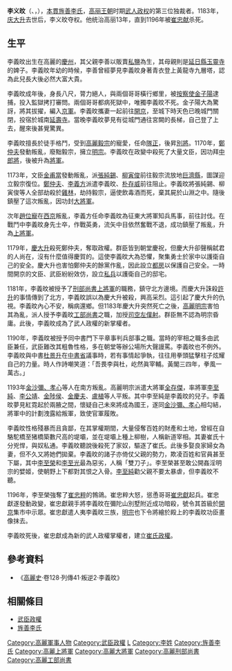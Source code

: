 {{東亞男性歷史人物
|名稱 =李義旼
|身份 =高麗[[武人政權|武人政權]]掌權者<br /><small>（1183年—1196年）</small>
|國家 =[[高麗國|高麗國]]
|政權 =
|時代 =
|主君 =
|屆數 =
|最高職務 =同中書門下平章事判兵部事
|前任 =[[慶大升|慶大升]]
|繼任 =[[崔忠獻|崔忠獻]]
|圖片名稱 =
|圖片大小 =
|圖片說明 =
|姓 =
|名 =
|姓名 =李義旼
|字 =
|封爵 =
|封號 =
|位階 =
|封地 =
|氏族 =
|籍貫 =
|本貫 =[[旌善李氏|旌善李氏]]
|府邸 =
|世系 = 
|初名 =
|兒名 =<!--朝鮮人用-->
|小字 =
|別名 =新道宰相
|號 =
|法號 =
|院號 =
|其他名號 =
|出生日期 =？
|出生地點 =高麗[[慶州|慶州]]
|婚年 =
|逝世年 =1196年
|逝世地 =高麗[[開城|開京]]彌陀山
|諡號 =
|墓葬 =
|祠廟 =
|父親 =李善
|嫡母 =
|母親 =
|元配 =
|正室 =
|妻 =崔氏
|繼室 =
|平妻 =
|側室 =
|元配之父 =
|元配之嫡母 =
|元配之母 =
|正室之父 =
|正室之嫡母 =
|正室之母 =
|妻之父 =
|妻之嫡母 =
|妻之母 =
|繼室之父 =
|繼室之嫡母 =
|繼室之母 =
|兄弟 =共兩人
|姊妹 =
|嫡子 =[[李至純|李至純]]<br />[[李至榮|李至榮]]<br />[[李至光|李至光]]
|嫡女 =
|其他親屬 =
|出身 = <!---此处指科举出身--->
|功名 = 
|經歷 =毅宗時代：隊正→別將<br />明宗元年：中郎將→將軍<br />明宗三年：大將軍<br />明宗四年：征東大將軍知兵馬事→上將軍<br />明宗十一年：刑部尚書上將軍<br />明宗十三年：工部尚書加授司空左僕射<br />明宗二十年：同中書門下平章事判兵部事<br />明宗二十四年：受冊封為壁上功臣
|著作 =
|注釋 =
}}
{{Infobox Korean name|
hangul=이의민|
hanja=李義旼|
rr=I Ui-min|
mr=I Ŭi-min|
}}
'''李义旼'''（{{kor|k=이의민|hanja=李義旼}}、{{vie|v=Lý Nghĩa Mẫn|hn=李義旼}}，{{bd|？||1196年}}），[[本貫|本貫]][[旌善李氏|旌善李氏]]，[[高丽王朝|高丽王朝]]时期[[武人政权|武人政权]]的第三位独裁者。1183年，[[庆大升|庆大升]]去世后，李义旼夺权。他统治高丽13年，直到1196年被[[崔忠献|崔忠献]]杀死。

==生平==
李義旼出生在高麗的[[慶州|慶州]]，其父親李善以販賣[[私鹽|私鹽]]為生，其母親則是[[延日縣|延日縣]][[玉靈寺|玉靈寺]]的婢子。李義旼年幼的時候，李善曾經夢見李義旼身著青衣登上黃龍寺九層塔，認為此兒長大後必然大富大貴。

李義旼成年後，身長八尺，膂力絕人，與兩個哥哥橫行鄉里，被[[按察使|按察使]][[金子陽|金子陽]]逮捕，投入監獄拷打審問。兩個哥哥都病死獄中，唯獨李義旼不死。金子陽大為驚訝，將其拔擢，編入[[京軍|京軍]]。李義旼攜妻一起前往[[開城|開京]]，至城下時天色已晚城門關閉，投宿於城南[[延壽寺|延壽寺]]。當晚李義旼夢見有從城門通往宮闕的長梯，自己登了上去，醒來後甚覺驚異。

李義旼擅長於徒手格鬥，受到[[高麗毅宗|高麗毅宗]]的寵愛，任命[[隊正|隊正]]，後昇[[別將|別將]]。1170年，[[鄭仲夫|鄭仲夫]]發動叛亂，廢黜毅宗，擁立[[高麗明宗|明宗]]。李義旼在政變中殺死了大量文臣，因功拜[[中郎將|中郎將]]，後被升為[[將軍|將軍]]。

1173年，文臣[[金甫當|金甫當]]發動叛亂，派[[張純錫|張純錫]]、[[柳寅俊|柳寅俊]]前往毅宗流放地[[巨濟縣|巨濟縣]]，圖謀迎立毅宗復位。[[鄭仲夫|鄭仲夫]]、[[李義方|李義方]]派遣李義旼、[[朴存威|朴存威]]前往阻止。李義旼將張純錫、柳寅俊等人全部劫殺於[[雞林_(慶州市)|雞林]]，劫持毅宗，逼使飲毒酒而死，棄其屍於山淵之中。隨後鎮壓了這次叛亂，因功封[[大將軍|大將軍]]。

次年[[趙位寵|趙位寵]]在[[平壤|西京]]叛亂，李義方任命李義旼為征東大將軍知兵馬事，前往討伐。在戰鬥中李義旼身先士卒，作戰英勇，流矢中目依然奮戰不退，成功鎮壓了叛亂，升為[[上將軍|上將軍]]。

1179年，[[慶大升|慶大升]]殺死鄭仲夫，奪取政權。群臣皆到朝堂慶祝，但慶大升卻聲稱弑君的人尚在，沒有什麼值得慶賀的。這使李義旼大為恐懼，聚集勇士於家中以護衛自己的安全。慶大升也害怕鄭仲夫的餘黨作亂，因此設立[[都房|都房]]以保護自己安全。一時間開京的文臣、武臣紛紛效仿，設立[[私兵|私兵]]以護衛自己的邸宅。

1181年，李義旼被授予了[[刑部尚書|刑部尚書]][[上將軍|上將軍]]的職務，鎮守北方邊境。而慶大升誅殺[[許升|許升]]的事情傳到了北方，李義旼誤以為慶大升被殺，興高采烈。這引起了慶大升的仇視。李義旼內心不安，稱病還鄉。但1183年慶大升突然死亡之後，[[高麗明宗|高麗明宗]]害怕其為亂，派人授予李義旼[[工部尚書|工部尚書]]之職，加授[[司空|司空]][[左僕射|左僕射]]。群臣無不認為明宗昏庸。此後，李義旼成為了武人政權的新掌權者。

1190年，李義旼被授予同中書門下平章事判兵部事之職。當時的宰相之職多由武臣兼任，武臣難改其粗魯性格，多在朝堂等辦公場所大聲謾罵。李義旼也不例外。李義旼與中書[[杜景升|杜景升]]在[[中書省|中書省]]議事時，若有事情起爭執，往往用拳頭猛擊柱子炫耀自己的力量。時人作詩嘲笑道：「吾畏李與杜，屹然眞宰輔。黃閣三四年，拳風一萬古。」

1193年[[金沙彌、孝心之亂|金沙彌、孝心]]等人在南方叛亂。高麗明宗派遣大將軍[[全存傑|全存傑]]，率將軍[[李至純|李至純]]、[[李公靖|李公靖]]、[[金陟侯|金陟侯]]、[[金慶夫|金慶夫]]、[[盧植_(高麗)|盧植]]等人平叛。其中李至純是李義旼的兒子。李義旼夢見紅霓起於兩腋之間，懷疑自己未來將成為國王，遂同[[金沙彌、孝心之亂|金沙彌、孝心]]相勾結，將軍中的計劃洩露給叛軍，致使官軍履敗。

李義旼性格殘暴而且貪鄙，在其掌權期間，大量侵奪百姓的財產和土地，曾經在自駱駝橋至猪橋築數尺高的堤壩，並在堤壩上種上柳樹，人稱新道宰相。其妻崔氏十分兇悍，與奴私通。李義旼聽說後殺死了家奴，驅逐了崔氏。此後多娶良家婦女為妻，但不久又將她們拋棄。李義旼的諸子亦倚仗父親的勢力，欺凌百姓和官員甚至下屬，其中[[李至榮|李至榮]]和[[李至光|李至光]]最為惡劣，人稱「雙刀子」。李至榮甚至敢公開姦淫明宗的嬖姬，使朝野上下都對其恨之入骨。[[李至純|李至純]]勸父親不要太暴虐，但李義旼不聽。

1196年，李至榮強奪了[[崔忠粹|崔忠粹]]的鵓鴿。崔忠粹大怒，慫恿哥哥[[崔忠獻|崔忠獻]]起兵。崔忠獻遂發動政變，崔忠獻親手將李義旼在彌陀山別墅附近成功暗殺，號令其首級於[[開城|開京]]集市中示眾。崔忠獻遣人夷李義旼三族，[[高麗明宗|明宗]]也下令將繪於殿上的李義旼功臣畫像抹去。

李義旼死後，崔忠獻成為新的武人政權掌權者，建立[[崔氏政權|崔氏政權]]。

==參考資料==
{{reflist}}
*《[[高麗史|高麗史]]·卷128·列傳41·叛逆2·李義旼》
==相關條目==
*[[武臣政權|武臣政權]]
*[[旌善李氏|旌善李氏]]

{{s-start}}
{{s-bef|before=[[慶大升|慶大升]]}} 
{{s-ttl|title=[[武人政權|武人政權掌權者]]|years=1183年－1196年}}
{{s-aft|after=[[崔忠獻|崔忠獻]]}}
{{end}}
{{武臣政權執政者}}
[[Category:高麗軍事人物|Category:高麗軍事人物]]
[[Category:武臣政權|Category:武臣政權]]
[[Category:慶尚北道出身人物|L]]
[[Category:李姓|Category:李姓]]
[[Category:旌善李氏|Category:旌善李氏]]
[[Category:高麗上將軍|Category:高麗上將軍]]
[[Category:高麗大將軍|Category:高麗大將軍]]
[[Category:高麗刑部尚書|Category:高麗刑部尚書]]
[[Category:高麗工部尚書|Category:高麗工部尚書]]